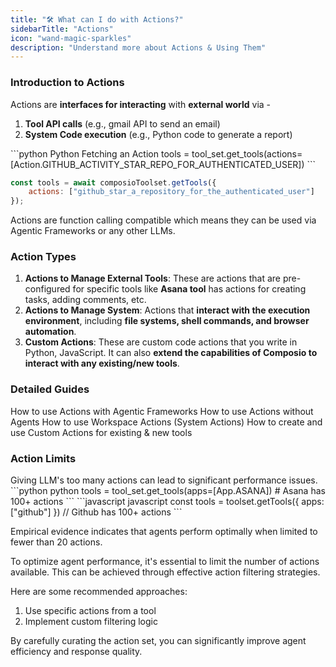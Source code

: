 ```yaml
---
title: "🛠️ What can I do with Actions?"
sidebarTitle: "Actions"
icon: "wand-magic-sparkles"
description: "Understand more about Actions & Using Them"
---
```


### Introduction to Actions
Actions are **interfaces for interacting** with **external world** via - 
1. **Tool API calls** (e.g., gmail API to send an email)
2. **System Code execution** (e.g., Python code to generate a report)

<CodeGroup>
```python Python Fetching an Action
tools = tool_set.get_tools(actions=[Action.GITHUB_ACTIVITY_STAR_REPO_FOR_AUTHENTICATED_USER]) 
```

```javascript JavaScript Fetching an Action
const tools = await composioToolset.getTools({
    actions: ["github_star_a_repository_for_the_authenticated_user"]
});
```
</CodeGroup>

<Note>
Actions are function calling compatible which means they can be used via Agentic Frameworks or any other LLMs.
</Note>

### Action Types

1. **Actions to Manage External Tools**: These are actions that are pre-configured for specific tools like **Asana tool** has actions for creating tasks, adding comments, etc.
2. **Actions to Manage System**: Actions that **interact with the execution environment**, including **file systems, shell commands, and browser automation**.
3. **Custom Actions**: These are custom code actions that you write in Python, JavaScript. It can also **extend the capabilities of Composio to interact with any existing/new tools**.

### Detailed Guides
<CardGroup cols={2}>
<Card
  title="Using Actions with Agentic Frameworks"
  color="#7bee0c"
  href="/patterns/actions/action-guide-with-agents/"
  icon="unlock"
  iconType="duotone"
>
  How to use Actions with Agentic Frameworks
</Card>
<Card
  title="Executing Actions via Code without Agents"
  color="#7bee0c"
  href="/patterns/actions/action-guide-without-agents/"
  icon="unlock"
  iconType="duotone"
>
 How to use Actions without Agents
</Card>
<Card
  title="Using Workspace Actions"
  color="#7bee0c"
  href="/patterns/actions/workspace-actions/"
  icon="unlock"
  iconType="duotone"
>
  How to use Workspace Actions (System Actions)
</Card>
<Card
  title="Building Custom Actions"
  color="#7bee0c"
  href="/patterns/actions/custom_actions/"
  icon="unlock"
  iconType="duotone"
>
  How to create and use Custom Actions for existing & new tools
</Card>
</CardGroup>


### Action Limits

<Warning>
    Giving LLM's too many actions can lead to significant performance issues.
    <CodeGroup>
    ```python python
    tools = tool_set.get_tools(apps=[App.ASANA]) 
    # Asana has 100+ actions
    ```
    ```javascript javascript
    const tools = toolset.getTools({
      apps: ["github"]
    }) // Github has 100+ actions
    ```
    </CodeGroup>
</Warning>
  
<Info>Empirical evidence indicates that agents perform optimally when limited to fewer than 20 actions.</Info>

To optimize agent performance, it's essential to limit the number of actions available. This can be achieved through effective action filtering strategies.

Here are some recommended approaches:
1. Use specific actions from a tool
2. Implement custom filtering logic

By carefully curating the action set, you can significantly improve agent efficiency and response quality.
